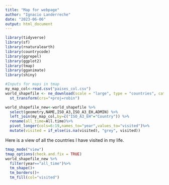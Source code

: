 ```yaml
---
title: "Map for webpage"
author: "Ignacio Landerreche"
date: "2023-06-06"
output: html_document
---
```

```r

library(tidyverse)
library(sf)
library(rnaturalearth)
library(countrycode)
library(ggrepel)
library(ggplot2)
library(tmap)
library(gganimate)
library(shiny)

```




```r
#Inputs for maps in tmap
my_map_col<-read.csv("paises_col.csv")
world_shapefile <- ne_download(scale = "large", type = "countries", category = "cultural", returnclass = "sf") %>% filter(ADMIN!="Antarctica") %>%  
  st_transform(crs="+proj=robin")

world_shapefile_new<-world_shapefile %>%
  select(geometry,NAME,ISO_A3,ISO_A3_EH,ADMIN) %>% 
  left_join(my_map_col,by=c("ISO_A3_EH"="Country")) %>% 
  rename(all_time=All.time)%>% 
  pivot_longer(cols=6:19,names_to="year",values_to="visited")%>% 
  mutate(visited = if_else(is.na(visited), "grey", visited)) 
```
Here is a view of all the countries I have visited in my life.

```r
tmap_mode("view")
tmap_options(check.and.fix = TRUE)
world_shapefile_new %>% 
  filter(year=="all_time")%>% 
  tm_shape()+
  tm_borders()+
  tm_fill(col="visited")


 
```